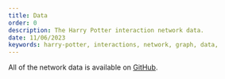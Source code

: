 ```yaml
---
title: Data
order: 0
description: The Harry Potter interaction network data.
date: 11/06/2023
keywords: harry-potter, interactions, network, graph, data,
---
```



All of the network data is available on [GitHub](https://github.com/nikhil-ravi/harry-potter-interactions).

<Graph />